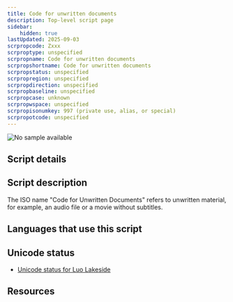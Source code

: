 ```yaml
---
title: Code for unwritten documents
description: Top-level script page
sidebar:
    hidden: true
lastUpdated: 2025-09-03
scrpropcode: Zxxx
scrproptype: unspecified
scrpropname: Code for unwritten documents
scrpropshortname: Code for unwritten documents
scrpropstatus: unspecified
scrpropregion: unspecified
scrpropdirection: unspecified
scrpropbaseline: unspecified
scrpropcase: unknown
scrpropwspace: unspecified
scrpropisonumkey: 997 (private use, alias, or special)
scrpropotcode: unspecified
---
```



![No sample available](../images/nosample.png)



## Script details

<ScriptDetails />

## Script description

The ISO name "Code for Unwritten Documents" refers to unwritten material, for example, an audio file or a movie without subtitles.

## Languages that use this script

<WsList script='Zxxx' wsMax='5' />

## Unicode status

- [Unicode status for Luo Lakeside](/scrlang/unicode/z-luo-lakeside-unicode)


## Resources

<ScriptResources detailSummary='seemore' />

